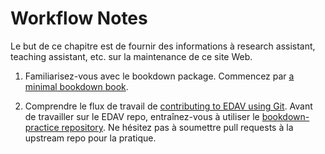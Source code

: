 # Workflow Notes {#workflow}

Le but de ce chapitre est de fournir des informations à research assistant, teaching assistant, etc. sur la maintenance de ce site Web.

1. Familiarisez-vous avec le bookdown package. Commencez par [a minimal bookdown book](http://seankross.com/2016/11/17/How-to-Start-a-Bookdown-Book.html){target="_blank"}.

2. Comprendre le flux de travail de [contributing to EDAV using Git](contribute.html). Avant de travailler sur le EDAV repo, entraînez-vous à utiliser le [bookdown-practice repository](https://github.com/jtr13/bookdown-practice){target="_blank"}. Ne hésitez pas à soumettre pull requests à la upstream repo pour la pratique.
